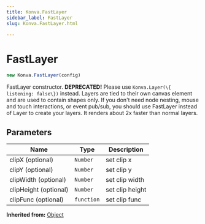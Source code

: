 ```yaml
---
title: Konva.FastLayer
sidebar_label: FastLayer
slug: Konva.FastLayer.html

---
```


# FastLayer

```javascript
new Konva.FastLayer(config)
```

FastLayer constructor. **DEPRECATED!** Please use `Konva.Layer(\{ listening: false\})` instead. Layers are tied to their own canvas element and are used to contain shapes only.  If you don't need node nesting, mouse and touch interactions, or event pub/sub, you should use FastLayer instead of Layer to create your layers. It renders about 2x faster than normal layers.

## Parameters

| Name | Type | Description |
| ---- | ---- | ----------- |
| clipX (optional) | `Number` | set clip x |
| clipY (optional) | `Number` | set clip y |
| clipWidth (optional) | `Number` | set clip width |
| clipHeight (optional) | `Number` | set clip height |
| clipFunc (optional) | `function` | set clip func |

**Inherited from:** [Object](/docs/api/Object.html)

